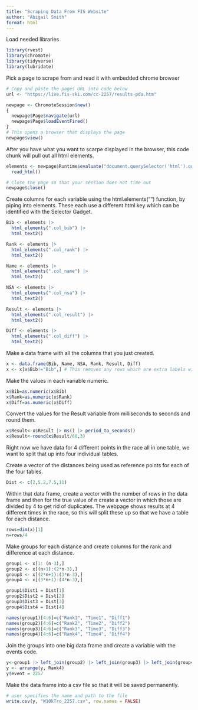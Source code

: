 ```yaml
---
title: "Scraping Data From FIS Website"
author: "Abigail Smith"
format: html
---
```


Load needed libraries

```r
library(rvest)
library(chromote)
library(tidyverse)
library(lubridate)
```

Pick a page to scrape from and read it with embedded chrome browser

```r
# Copy and paste the pages URL into code below
url <- "https://live.fis-ski.com/cc-2257/results-pda.htm"

newpage <- ChromoteSession$new()
{
  newpage$Page$navigate(url)
  newpage$Page$loadEventFired()
}
# This opens a browser that displays the page
newpage$view()
```

After you have what you want to scarpe displayed in the browser, this code chunk will pull out all html elements. 

```r
elements <- newpage$Runtime$evaluate("document.querySelector('html').outerHTML")$result$value |>
  read_html()
```

```r
# Close the page so that your session does not time out
newpage$close()
```

Create columns for each variable using the html.elements("") function, by piping into  elements. These each use a different html key which can be identified with the Selector Gadget.

```r
Bib <- elements |>
  html_elements(".col_bib") |>
  html_text2()

Rank <- elements |>
  html_elements(".col_rank") |>
  html_text2()

Name <- elements |>
  html_elements(".col_name") |>
  html_text2()

NSA <- elements |>
  html_elements(".col_nsa") |>
  html_text2()

Result <- elements |>
  html_elements(".col_result") |>
  html_text2()

Diff <- elements |>
  html_elements(".col_diff") |>
  html_text2()
```

Make a data frame with all the columns that you just created. 

```r
x <- data.frame(Bib, Name, NSA, Rank, Result, Diff)
x <- x[x$Bib!="Bib",] # This removes any rows which are extra labels without skiers
```


Make the values in each variable numeric.

```r
x$Bib=as.numeric(x$Bib)
x$Rank=as.numeric(x$Rank)
x$Diff=as.numeric(x$Diff)
```

Convert the values for the Result variable from milliseconds to seconds and round them. 

```r
x$Result<-x$Result |> ms() |> period_to_seconds()
x$Result<-round(x$Result/60,3)
```

Right now we have data for 4 different points in the race all in one table, we want to split that up into four individual tables.


Create a vector of the distances being used as reference points for each of the four tables.

```r
Dist <- c(2,5.2,7.5,11)
```

Within that data frame, create a vector with the number of rows in the data frame and then for the true value of n create a vector in which those are divided by 4 to get rid of duplicates. The webpage shows results at 4 different times in the race, so this will split these up so that we have a table for each distance. 

```r
rows=dim(x)[1]
n=rows/4
```

Make groups for each distance and create columns for the rank and difference at each distance.

```r
group1 <- x[1: (n-3),]
group2 <- x[(n+1):(2*n-3),]
group3 <- x[(2*n+1):(3*n-3),]
group4 <- x[(3*n+1):(4*n-3),]

group1$Dist1 = Dist[1]
group2$Dist2 = Dist[2]
group3$Dist3 = Dist[3]
group4$Dist4 = Dist[4]

names(group1)[4:6]=c("Rank1", "Time1", "Diff1")
names(group2)[4:6]=c("Rank2", "Time2", "Diff2")
names(group3)[4:6]=c("Rank3", "Time3", "Diff3")
names(group4)[4:6]=c("Rank4", "Time4", "Diff4")
```

Join the groups into one big data frame and create a variable with the events code.

```r
y<-group1 |> left_join(group2) |> left_join(group3) |> left_join(group4)
y <- arrange(y, Rank4)
y$event = 2257
```

Make the data frame into a csv file so that it will be saved permanently. 

```r
# user specifies the name and path to the file
write.csv(y, "W10kTro_2257.csv", row.names = FALSE) 
```

